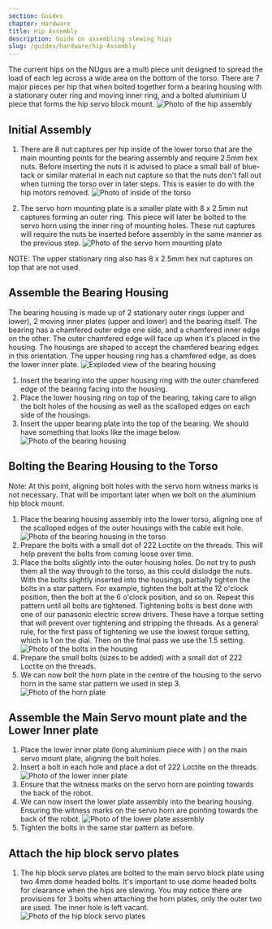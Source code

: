 ```yaml
---
section: Guides
chapter: Hardware
title: Hip Assembly
description: Guide on assembling slewing hips
slug: /guides/hardware/hip-Assembly
---
```


The current hips on the NUgus are a multi piece unit designed to spread the load of each leg across a wide area on the bottom of the torso. There are 7 major pieces per hip that when bolted together form a bearing housing with a stationary outer ring and moving inner ring, and a bolted aluminium U piece that forms the hip servo block mount.
    ![Photo of the hip assembly](./images/hip_assembly/hip-exploded-view.png)

## Initial Assembly

1. There are 8 nut captures per hip inside of the lower torso that are the main mounting points for the bearing assembly and require 2.5mm hex nuts. Before inserting the nuts it is advised to place a small ball of blue-tack or similar material in each nut capture so that the nuts don't fall out when turning the torso over in later steps. This is easier to do with the hip motors removed.
    ![Photo of inside of the torso](./images/hip_assembly/2-lower_torso_inner.jpg)

2. The servo horn mounting plate is a smaller plate with 8 x 2.5mm nut captures forming an outer ring. This piece will later be bolted to the servo horn using the inner ring of mounting holes. These nut captures will require the nuts be inserted before assembly in the same manner as the previous step.
    ![Photo of the servo horn mounting plate](./images/hip_assembly/servo_horn_plate.png)

NOTE: The upper stationary ring also has 8 x 2.5mm hex nut captures on top that are not used. 

## Assemble the Bearing Housing

The bearing housing is made up of 2 stationary outer rings (upper and lower), 2 moving inner plates (upper and lower) and the bearing itself. The bearing has a chamfered outer edge one side, and a chamfered inner edge on the other. The outer chamfered edge will face up when it's placed in the housing. The housings are shaped to accept the chamfered bearing edges in this orientation. The upper housing ring has a chamfered edge, as does the lower inner plate.
    ![Exploded view of the bearing housing](./images/hip_assembly/housing_explode_annotated.png)

1. Insert the bearing into the upper housing ring with the outer chamfered edge of the bearing facing into the housing.
2. Place the lower housing ring on top of the bearing, taking care to align the bolt holes of the housing as well as the scalloped edges on each side of the housings.
3. Insert the upper bearing plate into the top of the bearing. We should have something that looks like the image below.
    ![Photo of the bearing housing](./images/hip_assembly/5-assembled_outer_ring_with_horn_plate.jpg)

## Bolting the Bearing Housing to the Torso
Note: At this point, aligning bolt holes with the servo horn witness marks is not necessary. That will be important later when we bolt on the aluminium hip block mount.
1. Place the bearing housing assembly into the lower torso, aligning one of the scalloped edges of the outer housings with the cable exit hole. 
    ![Photo of the bearing housing in the torso](./images/hip_assembly/6-upper_outer_rings_in_place.jpg)
2. Prepare the bolts with a small dot of 222 Loctite on the threads. This will help prevent the bolts from coming loose over time.
3. Place the bolts slightly into the outer housing holes. Do not try to push them all the way through to the torso, as this could dislodge the nuts. With the bolts slightly inserted into the housings, partially tighten the bolts in a star pattern. For example, tighten the bolt at the 12 o'clock position, then the bolt at the 6 o'clock position, and so on. Repeat this pattern until all bolts are tightened. Tightening bolts is best done with one of our panasonic electric screw drivers. These have a torque setting that will prevent over tightening and stripping the threads. As a general rule, for the first pass of tightening we use the lowest torque setting, which is 1 on the dial. Then on the final pass we use the 1.5 setting.  
    ![Photo of the bolts in the housing](./images/hip_assembly/5-bolting_outer_ring.jpg)
4. Prepare the small bolts (sizes to be added) with a small dot of 222 Loctite on the threads.
5. We can now bolt the horn plate in the centre of the housing to the servo horn in the same star pattern we used in step 3.
    ![Photo of the horn plate](./images/hip_assembly/7-bolting_servo_plate.jpg)

## Assemble the Main Servo mount plate and the Lower Inner plate
1. Place the lower inner plate (long aluminium piece with ) on the main servo mount plate, aligning the bolt holes.
2. Insert a bolt in each hole and place a dot of 222 Loctite on the threads. 
    ![Photo of the lower inner plate](./images/hip_assembly/block_plate_with_lower_plate_and_bolts.png)
3. Ensure that the witness marks on the servo horn are pointing towards the back of the robot.
4. We can now insert the lower plate assembly into the bearing housing. Ensuring the witness marks on the servo horn are pointing towards the back of the robot.
    ![Photo of the lower plate assembly](./images/hip_assembly/9-bolting_hip_joint.jpg)
5. Tighten the bolts in the same star pattern as before.

## Attach the hip block servo plates
1. The hip block servo plates are bolted to the main servo block plate using two 4mm dome headed bolts. It's important to use dome headed bolts for clearance when the hips are slewing. You may notice there are provisions for 3 bolts when attaching the horn plates, only the outer two are used. The inner hole is left vacant.
    ![Photo of the hip block servo plates](./images/hip_assembly/hip_horn_mount.png)
